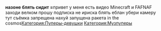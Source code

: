 {{Инфобокс для пуперов
|title2=nazonikkichan
|другие_ники=
|image3=Ahegao-3D-Hipster.jpg
|caption3=
|сферы_творчества=RYTP, RYTPMV
|год_начала=2017
|image4=
|caption4=
|имя_фамилия=
|дата_рождения=
|место_проживания=
|ссылки=
*[https://www.youtube.com/channel/UCJ4dL9ASdzcHjfEXM2STNDA Youtube]
}}
'''назоне блять сидит = '''привет у меня есть видео Minecraft и FAFNAF заходи велком прошу подписка не ириска блять еблан убери камеру тут съёмка запрещена нахуй запущена ракета in the cosmos[[Категория:Пуперы-девушки]]
[[Категория:Музпуперы]]